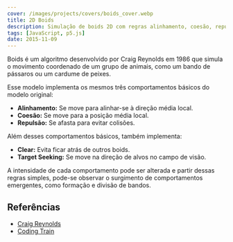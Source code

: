 ```yaml
---
cover: /images/projects/covers/boids_cover.webp
title: 2D Boids
description: Simulação de boids 2D com regras alinhamento, coesão, repulsão, clearing e target seeking.
tags: [JavaScript, p5.js]
date: 2015-11-09
---
```


Boids é um algoritmo desenvolvido por Craig Reynolds em 1986 que simula o movimento coordenado de um grupo de animais, como um bando de pássaros ou um cardume de peixes.


<Boids client:only="react" />

Esse modelo implementa os mesmos três comportamentos básicos do modelo original:

- **Alinhamento:** Se move para alinhar-se à direção média local.
- **Coesão:** Se move para a posição média local.
- **Repulsão:** Se afasta para evitar colisões.

Além desses comportamentos básicos, também implementa:

- **Clear:** Evita ficar atrás de outros boids.
- **Target Seeking:** Se move na direção de alvos no campo de visão.

A intensidade de cada comportamento pode ser alterada e partir dessas regras simples, pode-se observar o surgimento de comportamentos emergentes, como formação e divisão de bandos.

## Referências

- [Craig Reynolds](http://www.red3d.com/cwr/boids/)
- [Coding Train](https://www.youtube.com/watch?v=IoKfQrlQ7rA)
